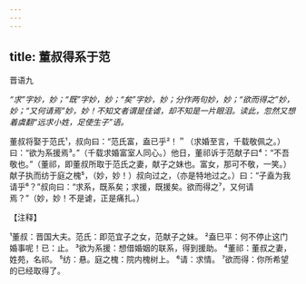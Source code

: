 ```yaml
---
---
---
```

title: 董叔得系于范
---



晋语九

*“求”字妙，妙；“既”字妙，妙；“矣”字妙，妙；分作两句妙，妙；“欲而得之”妙，妙；“又何请焉”妙，妙！不知文者谓是佳谑，却不知是一片眼泪。读此，忽然又想着虞翻“远求小姓，足使生子”语。*

董叔将娶于范氏¹，叔向曰：“范氏富，盍已乎²！＂（求婚至言，千载敬佩之。）曰：“欲为系援焉³。”（千载求婚富室人同心。）他日，董祁诉于范献子曰⁴：“不吾敬也。”（董祁，即董叔所取于范氏之妻，献子之妹也。富女，那可不敬，一笑。）献子执而纺于庭之槐⁵，（妙，妙！）叔向过之，（亦是特地过之。）曰：“子盍为我请乎⁶？”叔向曰：“求系，既系矣；求援，既援矣。欲而得之⁷，又何请焉？”（妙，妙！不是谑，正是痛扎。）

【注释】

¹董叔：晋国大夫。范氏：即范宜子之女，范献子之妹。
²盍巳平：何不停止这门婚事呢！已：止。
³欲为系援：想借婚姻的联系，得到援助。
⁴董祁：董叔之妻，姓苑，名祁。
⁵纺：悬。庭之槐：院内槐树上。
⁶请：求情。
⁷欲而得：你所希望的已经取得了。